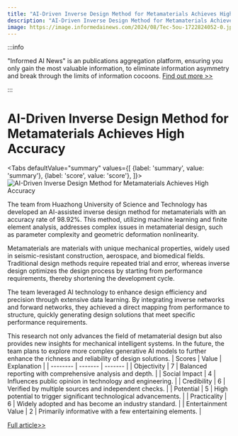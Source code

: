 ```yaml
---
title: "AI-Driven Inverse Design Method for Metamaterials Achieves High Accuracy"
description: "AI-Driven Inverse Design Method for Metamaterials Achieves High Accuracy"
image: https://image.informedainews.com/2024/08/Tec-5ou-1722824052-0.jpg
---
```



:::info

"Informed AI News" is an publications aggregation platform, ensuring you only gain the most valuable information, to eliminate information asymmetry and break through the limits of information cocoons.  [Find out more >>](/)

:::

# AI-Driven Inverse Design Method for Metamaterials Achieves High Accuracy


<Tabs
	defaultValue="summary"
	values={[
	{label: 'summary', value: 'summary'},
	{label: 'score', value: 'score'},
]}>
<TabItem value="summary">
<img
  src="https://image.informedainews.com/2024/08/Tec-5ou-1722824052-0.jpg"
  alt="AI-Driven Inverse Design Method for Metamaterials Achieves High Accuracy"
/>



The team from Huazhong University of Science and Technology has developed an AI-assisted inverse design method for metamaterials with an accuracy rate of 98.92%. This method, utilizing machine learning and finite element analysis, addresses complex issues in metamaterial design, such as parameter complexity and geometric deformation nonlinearity.

Metamaterials are materials with unique mechanical properties, widely used in seismic-resistant construction, aerospace, and biomedical fields. Traditional design methods require repeated trial and error, whereas inverse design optimizes the design process by starting from performance requirements, thereby shortening the development cycle.

The team leveraged AI technology to enhance design efficiency and precision through extensive data learning. By integrating inverse networks and forward networks, they achieved a direct mapping from performance to structure, quickly generating design solutions that meet specific performance requirements.

This research not only advances the field of metamaterial design but also provides new insights for mechanical intelligent systems. In the future, the team plans to explore more complex generative AI models to further enhance the richness and reliability of design solutions.
</TabItem>
<TabItem value="score">
	| Scores     | Value   | Explanation |
	| -------- | ------- | ------- |
	| Objectivity  | 7    | Balanced reporting with comprehensive analysis and depth.    |
	| Social Impact | 4     | Influences public opinion in technology and engineering.    |
	| Credibility    | 6    | Verified by multiple sources and independent checks.    |
	| Potential    | 5    | High potential to trigger significant technological advancements.    |
	| Practicality    | 6    | Widely adopted and has become an industry standard.    |
	| Entertainment Value    | 2    | Primarily informative with a few entertaining elements.    |
</TabItem>
</Tabs>

[Full article>>](https://www.mittrchina.com/news/detail/13613)
